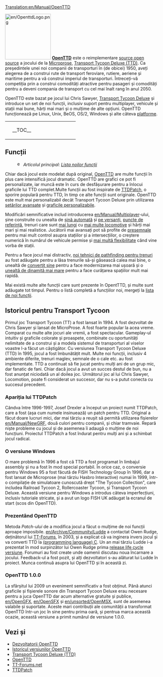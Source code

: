 [[Translation:en/Manual/OpenTTD]]
{{ro/Tabelul de conținut}}

[[File:en/OpenttdLogo.png|left|150px]]
[http://www.openttd.org/ '''OpenTTD'''] este o reimplementare [https://www.wikipedia.org/wiki/Open source open source] a jocului de la [https://www.wikipedia.org/wiki/MicroProse Microprose], [https://www.wikipedia.org/wiki/Transport_Tycoon Transport Tycoon Deluxe (TTD)]. Ca președintele unei noi companii de transporturi în (de obicei) 1950, aveți alegerea de a construi rute de transport feroviare, rutiere, aeriene și maritime pentru a vă construi imperiul de transporturi. Întreceți-vă competiția prin a construi comodități atractive pentru pasageri și comodități pentru a deveni compania de transport cu cel mai înalt rang în anul 2050.

OpenTTD este bazat pe jocul lui Chris Sawyer, [http://www.chrissawyer.com/info.htm Transport Tycoon Deluxe] și introduce un set de noi funcții, inclusiv suport pentru multiplayer, vehicule și stații mai bune, hărți mai mari și o mulțime de alte opțiuni. OpenTTD funcționează pe Linux, Unix, BeOS, OS/2, Windows și alte câteva [[en/unsorted/Operating system|platforme]].

{| align="center"
|colspan=2 style="background:none; border:0px"|
|width=200 style="background:none; border:0px"| __TOC__
|style="background:none; border:0px"| [[File:ro/Intro screen.png|frame|center|[[en/Manual/Game interface#Main window contents|ecranul principal]] din OpenTTD]]
|}

==Funcții==
:[[File:en/Searchtool.png|16px]] ''Articolul principal: [[en/Archive/Lists/List of New Features|Lista noilor funcții]]''

Chiar dacă jocul este modelat după original, [http://www.openttd.org/ OpenTTD] are multe funcții în plus care intensifică jocul dramatic. OpenTTD are grafici ce pot fi personalizate, iar muncă este în curs de desfășurare pentru a  înlocui graficile lui TTD complet.Multe funcții au fost inspirate de [http://www.ttdpatch.net/ TTDPatch], o sporire populară pentru TTD, în timp ce alte funcții sunt originale. OpenTTD este mult mai personalizabil decât Transport Tycoon Deluxe prin utilizarea [[en/Archive/Manual/Settings/Advanced Settings|setărilor avansate]] și [[en/Manual/NewGRF|graficile personalizabile]].

Modificări semnificative includ introducerea [[en/Manual/Multiplayer]]-ului, șine construite cu unealta de [[en/Manual/Autorail|șină automată]] și [[en/Archive/Manual/Settings/Build on slopes|pe versanți]], [[en/Manual/Waypoints|puncte de referință]], trenuri care sunt [[en/Archive/Manual/Settings/Mammoth trains|mai lungi]] cu [[en/Archive/Manual/Settings/Multiheaded trains|mai multe locomotive]] și hărți mai mari și mai realistice. Jucătorii mai avansați pot să profite de [[en/presignals|presemnale]] pentru mai mult control asupra stațiilor și a intersecțiilor, o creștere numerică în numărul de vehicule permise și [[en/Archive/Manual/Settings/Nonuniform stations|mai multă flexibilitate]] când vine vorba de stații.

Pentru a face jocul mai distractiv, [[en/YAPF|noi tehnici de pathfinding pentru trenuri]] au fost adăugate pentru a lăsa trenurile să-și găsească calea mai bine, o unealtă de [[en/Manual/Convert rail|convertit șine]] pentru a face modernizarea mai ușoară și o [[en/extra dynamite|unealtă de dinamită mai mare]] pentru a face curățarea spațiilor mult mai rapidă.

Mai există multe alte funcții care sunt prezente în OpentTTD, și multe sunt adăugate tot timpul. Pentru o listă completă a funcțiilor noi, mergeți la [[en/Archive/Lists/List of New Features|lista de noi funcții]].

==Istoricul pentru Transport Tycoon==
Primul joc Transport Tycoon (TT) a fost lansat în 1994. A fost dezvoltat de Chris Sawyer și lansat de MicroProse. 
A fost foarte popular la acea vreme. Comparat cu multe alte jocuri ale vremii, a fost spectacular. Gameplay-ul intuitiv și graficile colorate și proaspete, combinate cu oportunități nelimitate de a construi și a modela sistemul de transporturi al viselor voastre l-a făcut un câștigător.
Cu versiunea Transport Tycoon Deluxe (TTD) în 1995, jocul a fost îmbunătățit mult. Multe noi funcții, inclusiv 4 ambiente diferite, trenuri maglev, semnale de o cale etc. au fost implementate.
TTD a continuat să fie jucat pentru mulți ani de un grup mic, dar fanatic de fani. Chiar dacă jocul a avut un succes destul de bun, nu a fost anunțat niciodată un al doilea joc. Următorul joc al lui Chris Sawyer, Locomotion, poate fi considerat un succesor, dar nu s-a putut conecta cu succesul precedent.

===Apariția lui TTDPatch===
Cândva între 1996-1997, Josef Drexler a început un proiect numit TTDPatch, care a fost (așa cum numele insinuează) un patch pentru TTD. Original a făcut doare lucruri mici, dar mai târziu a reușit să permită utilizarea fișierelor [[en/Manual/NewGRF]], două culori pentru companii, și chiar tramvaie. Repară niște probleme cu jocul și de asemenea îi adaugă o mulțime de noi funcțiuni. Proiectul TTDPatch a fost îndurat pentru mulți ani și a schimbat jocul radical.

===O versiune Windows===
O mare problemă în 1996 a fost că TTD a fost programat în limbajul assembly și nu a fost în mod special portabil. În orice caz, o conversie pentru Windows 95 a fost făcută de FISH Technology Group în 1996, dar a fost lansat de Microprose (mai târziu Hasbro Interactive) numai în 1999, într-o compilație de simulatoare cunoscută drept "The Tycoon Collection", care includea Railroad Tycoon 2, Rollercoaster Tycoon, și Transport Tycoon Deluxe. Această versiune pentru Windows a introdus câteva imperfecțiuni, inclusiv tutoriale stricate, și a avut un logo FISH UK adăugat la ecranul de start (scos din OpenTTD).

===Prezentând OpenTTD===
Metoda ''Patch-ului'' de a modifica jocul a făcut o mulțime de noi funcții aproape imposibile. [[en/Archive/Community/Ludde]] a contactat Owen Rudge, deținătorul lui [http://www.tt-forums.net/ TT-Forums], în 2003, și a explicat că va inginera invers jocul și va converti TTD la [https://www.wikipedia.org/wiki/C (programming language) C]. Un an mai târziu Ludde i-a prezentat în mod surpinzător lui Owen Rudge prima [https://www.wikipedia.org/wiki/Software release life cycle versiune]. Forumuri au fost create unde oamenii discutau noua încarnare a jocului. Feedback-ul a fost pozit, și alți dezvoltatori s-au alăturat lui Ludde în proiect. Munca continuă asupra lui OpenTTD și în această zi. 

===OpenTTD 1.0.0===
La sfârșitul lui 2009 un eveniment semnificativ a fost obținut. Până atunci graficile și fișierele sonore din Transport Tycoon Deluxe erau necesare pentru a juca OpenTTD dar acum alternative gratuite și publice, [[en/OpenGFX]], [[en/OpenSFX]] și [[en/unsorted/OpenMSX]], sunt de asemenea valabile și suportate. Aceste mari contribuții ale comunității a transformat OpenTTD într-un joc în sine pentru prima oară, și pentrua marca această ocazie, această versiune a primit numărul de versiune 1.0.0.


==Vezi și==
*[[en/unsorted/Developers|Dezvoltatorii OpenTTD]]
*[[en/Archive/OpenTTD/OpenTTD Release History|Istoricul versiunilor OpenTTD]]
*[https://en.wikipedia.org/wiki/Transport_Tycoon Transport Tycoon Deluxe (TTD)]
*[https://www.openttd.org/ OpenTTD]
*[https://www.tt-forums.net/ TT-Forums.net]
*[http://www.ttdpatch.net/ TTDPatch]